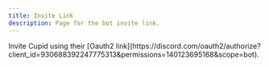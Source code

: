 ```yaml
---
title: Invite Link
description: Page for the bot invite link.
---
```



  <Card title="Invite Link" icon="external">
    Invite Cupid using their [Oauth2
    link](https://discord.com/oauth2/authorize?client_id=930688392247775313&permissions=140123695168&scope=bot).
  </Card>
